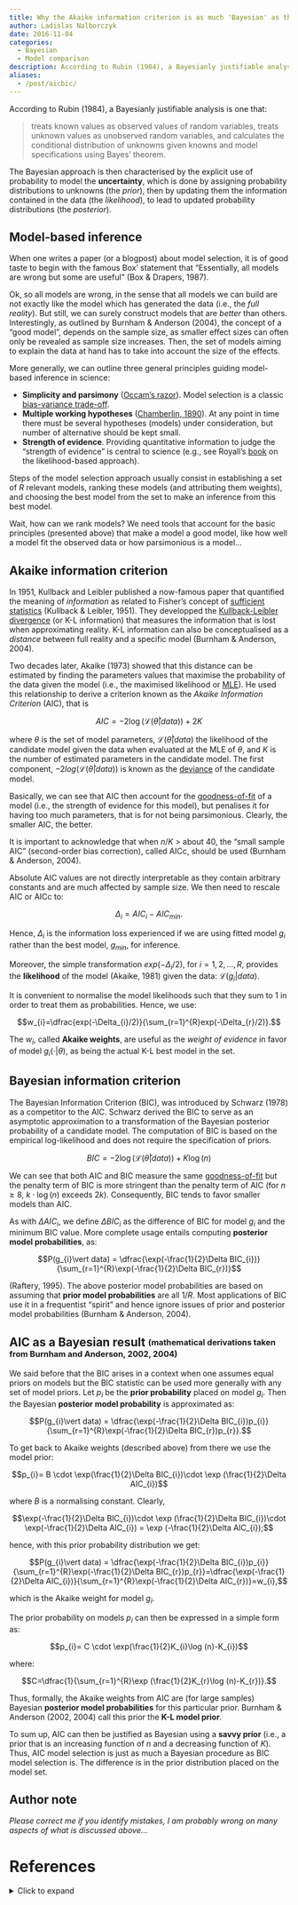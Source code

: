 ```yaml
---
title: Why the Akaike information criterion is as much 'Bayesian' as the Bayesian information criterion
author: Ladislas Nalborczyk
date: 2016-11-04
categories:
  - Bayesian
  - Model comparison
description: According to Rubin (1984), a Bayesianly justifiable analysis is one that "treats known values as observed values of random variables, treats unknown values as unobserved random variables, and calculates the conditional distribution of unknowns given knowns and model specifications using Bayes' theorem".
aliases:
  - /post/aicbic/
---
```


According to Rubin (1984), a Bayesianly justifiable analysis is one that:

> treats known values as observed values of random variables, treats unknown values as unobserved random variables, and calculates the conditional distribution of unknowns given knowns and model specifications using Bayes’ theorem.

The Bayesian approach is then characterised by the explicit use of probability to model the **uncertainty**, which is done by assigning probability distributions to unknowns (the *prior*), then by updating them the information contained in the data (the *likelihood*), to lead to updated probability distributions (the *posterior*).

## Model-based inference

When one writes a paper (or a blogpost) about model selection, it is of good taste to begin with the famous Box' statement that "Essentially, all models are wrong but some are useful" (Box & Drapers, 1987).

Ok, so all models are wrong, in the sense that all models we can build are not exactly like the model which has generated the data (i.e., the *full reality*). But still, we can surely construct models that are *better* than others. Interestingly, as outlined by Burnham & Anderson (2004), the concept of a "good model", depends on the sample size, as smaller effect sizes can often only be revealed as sample size increases. Then, the set of models aiming to explain the data at hand has to take into account the size of the effects.

More generally, we can outline three general principles guiding model-based inference in science:

-   **Simplicity and parsimony** ([Occam's razor](https://en.wikipedia.org/wiki/Occam%27s_razor)). Model selection is a classic [bias-variance trade-off](http://scott.fortmann-roe.com/docs/BiasVariance.html).
-   **Multiple working hypotheses** ([Chamberlin, 1890](http://www.auburn.edu/~tds0009/Articles/Chamberlain%201965.pdf)). At any point in time there must be several hypotheses (models) under consideration, but number of alternative should be kept small.
-   **Strength of evidence**. Providing quantitative information to judge the “strength of evidence” is central to science (e.g., see Royall's [book](https://www.crcpress.com/Statistical-Evidence-A-Likelihood-Paradigm/Royall/p/book/9780412044113) on the likelihood-based approach).

Steps of the model selection approach usually consist in establishing a set of $R$ relevant models, ranking these models (and attributing them weights), and choosing the best model from the set to make an inference from this best model.

Wait, how can we rank models? We need tools that account for the basic principles (presented above) that make a model a good model, like how well a model fit the observed data or how parsimonious is a model...

## Akaike information criterion

In 1951, Kullback and Leibler published a now-famous paper that quantified the meaning of *information* as related to Fisher’s concept
of [sufficient statistics](https://en.wikipedia.org/wiki/Sufficient_statistic) (Kullback & Leibler, 1951). They developped the [Kullback-Leibler divergence](https://en.wikipedia.org/wiki/Kullback–Leibler_divergence) (or K-L information) that measures the information that is lost when approximating reality. K-L information can also be conceptualised as a *distance* between full reality and a specific model (Burnham & Anderson, 2004).

Two decades later, Akaike (1973) showed that this distance can be estimated by finding the parameters values that maximise the probability of the data given the model (i.e., the maximised likelihood or [MLE](https://en.wikipedia.org/wiki/Maximum_likelihood_estimation)). He used this relationship to derive a criterion known as the *Akaike Information Criterion* (AIC), that is

$$AIC=-2\log (\mathcal{L}(\hat{\theta}\vert data))+2K$$

where $\theta$ is the set of model parameters, $\mathcal{L}(\hat{\theta}\vert data)$ the likelihood of the candidate model given the data when evaluated at the MLE of $\theta$, and $K$ is the number of estimated parameters in the candidate model. The first component, $-2log(\mathcal{L}(\hat{\theta}\vert data))$ is known as the [deviance](https://en.wikipedia.org/wiki/Deviance_(statistics)) of the candidate model.

Basically, we can see that AIC then account for the [goodness-of-fit](https://en.wikipedia.org/wiki/Goodness_of_fit) of a model (i.e., the strength of evidence for this model), but penalises it for having too much parameters, that is for not being parsimonious. Clearly, the smaller AIC, the better.

It is important to acknowledge that when $n/K$ > about 40, the "small sample AIC" (second-order bias correction), called AICc, should be used (Burnham & Anderson, 2004).

Absolute AIC values are not directly interpretable as they contain arbitrary constants and are much affected by sample size. We then need to rescale AIC or AICc to:

$$\Delta_{i}= AIC_{i}-AIC_{min}.$$

Hence, $\Delta_{i}$ is the information loss experienced if we are using fitted model $g_{i}$ rather than the best model, $g_{min}$, for inference.

Moreover, the simple transformation $exp(-\Delta_{i}/2)$, for $i=1,2,...,R$, provides the **likelihood** of the model (Akaike, 1981) given the data: $\mathcal{L}(g_{i}\vert data)$.

It is convenient to normalise the model likelihoods such that they sum to 1 in order to treat them as probabilities. Hence, we use:

$$w_{i}=\dfrac{exp(-\Delta_{i}/2)}{\sum_{r=1}^{R}exp(-\Delta_{r}/2)}.$$

The $w_{i}$, called **Akaike weights**, are useful as the *weight of evidence* in favor of model $g_{i}(\cdot \vert \theta)$, as being the actual K-L best model in the set.

## Bayesian information criterion

The Bayesian Information Criterion (BIC), was introduced by Schwarz (1978) as a competitor to the AIC. Schwarz derived the BIC to serve as an asymptotic approximation to a transformation of the Bayesian posterior probability of a candidate model. The computation of BIC is based on the empirical log-likelihood and does not require the specification of priors.

$$BIC=-2\log (\mathcal{L}(\hat{\theta}|data))+K \log (n)$$

We can see that both AIC and BIC measure the same [goodness-of-fit](https://en.wikipedia.org/wiki/Goodness_of_fit) but the penalty term of BIC is more stringent than the penalty term of AIC (for $n \geq 8$, $k \cdot \log (n)$ exceeds $2k$). Consequently, BIC tends to favor smaller models than AIC.

As with $\Delta AIC_{i}$, we define $\Delta BIC_{i}$ as the difference of BIC for model $g_{i}$ and the minimum BIC value. More complete usage entails computing **posterior model probabilities**, as:

$$P(g_{i}\vert data) = \dfrac{\exp(-\frac{1}{2}\Delta BIC_{i})}{\sum_{r=1}^{R}\exp(-\frac{1}{2}\Delta BIC_{r})}$$

(Raftery, 1995). The above posterior model probabilities are based on assuming that **prior model probabilities** are all $1/R$. Most applications of BIC use it in a frequentist "spirit" and hence ignore issues of prior and posterior model probabilities (Burnham & Anderson, 2004).
 
## AIC as a Bayesian result <sub><sup>(mathematical derivations taken from Burnham and Anderson, 2002, 2004)</sup></sub>

We said before that the BIC arises in a context when one assumes equal priors on models but the BIC statistic can be used more generally with any set of model priors. Let $p_{i}$ be the **prior probability** placed on model $g_{i}$. Then the Bayesian **posterior model probability** is approximated as:

$$P(g_{i}\vert data) = \dfrac{\exp(-\frac{1}{2}\Delta BIC_{i})p_{i}}{\sum_{r=1}^{R}\exp(-\frac{1}{2}\Delta BIC_{r})p_{r}}.$$

To get back to Akaike weights (described above) from there we use the model prior:

$$p_{i}= B \cdot \exp(\frac{1}{2}\Delta BIC_{i})\cdot \exp (\frac{1}{2}\Delta AIC_{i})$$

where $B$ is a normalising constant. Clearly,

$$\exp(-\frac{1}{2}\Delta BIC_{i})\cdot \exp (\frac{1}{2}\Delta BIC_{i})\cdot \exp(-\frac{1}{2}\Delta AIC_{i}) = \exp (-\frac{1}{2}\Delta AIC_{i});$$

hence, with this prior probability distribution we get:

$$P(g_{i}\vert data) = \dfrac{\exp(-\frac{1}{2}\Delta BIC_{i})p_{i}}{\sum_{r=1}^{R}\exp(-\frac{1}{2}\Delta BIC_{r})p_{r}}=\dfrac{\exp(-\frac{1}{2}\Delta AIC_{i})}{\sum_{r=1}^{R}\exp(-\frac{1}{2}\Delta AIC_{r})}=w_{i},$$

which is the Akaike weight for model $g_{i}$.

The prior probability on models $p_{i}$ can then be expressed in a simple form as:

$$p_{i}= C \cdot \exp(\frac{1}{2}K_{i}\log (n)-K_{i})$$

where:

$$C=\dfrac{1}{\sum_{r=1}^{R}\exp (\frac{1}{2}K_{r}\log (n)-K_{r})}.$$

Thus, formally, the Akaike weights from AIC are (for large samples) Bayesian **posterior model probabilities** for this particular prior. Burnham & Anderson (2002, 2004) call this prior the **K-L model prior**.

To sum up, AIC can then be justified as Bayesian using a **savvy prior** (i.e., a prior that is an increasing function of $n$ and a decreasing function of $K$). Thus, AIC model selection is just as much a Bayesian procedure as BIC model selection is. The difference is in the prior distribution placed on the model set.

## Author note

*Please correct me if you identify mistakes, I am probably wrong on many aspects of what is discussed above...*

# References

<details>
  <summary>Click to expand</summary>

<div markdown="1">

Akaike, H. (1981). Likelihood of a model and information criteria. *Journal of Econometrics*, *16*, 3–14. <http://dx.doi.org/10.1016/0304-4076(81)90071-3>

Box, G. E. P., Draper, N. R. (1987). Empirical *Model-Building and Response Surfaces*. John Wiley & Sons.

Burnham, K. P., & Anderson, D. R. (2002). *Model Selection and Multimodel Inference: A Practical Information-Theoretical Approach*. 2d ed. New York: Springer-Verlag.

Burnham, K. P., & Anderson, D. R. (2004). Multimodel inference: Understanding AIC and BIC in model selection. *Sociological Methods and
Research*, *33*(2), 261–304. <http://dx.doi.org/10.1177/0049124104268644>

Kullback, S., & Leibler, R. A. (1951). On information and sufficiency. *Annals of Mathematical Statistics*, *22*, 79–86. <http://dx.doi.org/10.1214/aoms/1177729694>

Raftery, A. E. (1995). Bayesian Model Selection in Social Research (With Discussion). *Sociological Methodology*, *25*, 111-95. <http://dx.doi.org/10.2307/271063>

Rubin, D. B. (1984). Bayesianly justifiable and relevant frequency calculations for the applied statistician. *The Annals of Statistics*,
*12*(4), 1151–1172. <https://doi.org/doi:10.1214/aos/1176346785>

Schwarz, G. E. (1978). Estimating the dimension of a model. *Annals of Statistics*, *6*(2), 461–464. <https://doi.org/doi:10.1214/aos/1176344136>

</div>

</details>
